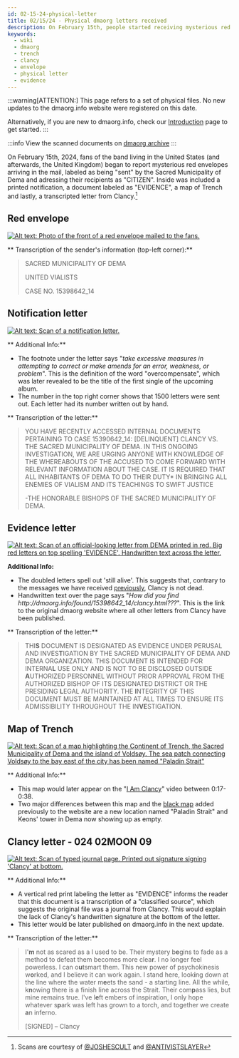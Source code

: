 ```yaml
---
id: 02-15-24-physical-letter
title: 02/15/24 - Physical dmaorg letters received
description: On February 15th, people started receiving mysterious red envelopes with a printed out Clancy letter.
keywords:
  - wiki
  - dmaorg
  - trench
  - clancy
  - envelope
  - physical letter
  - evidence
---
```


:::warning[ATTENTION:]
This page refers to a set of physical files. No new updates to the dmaorg.info website were registered on this date.

Alternatively, if you are new to dmaorg.info, check our [Introduction](https://www.twentyonepilots.wiki/docs/trench) page to get started.
:::

:::info
View the scanned documents on [dmaorg archive](https://www.dmaorg.site/physical_letter/index.html)
:::

On February 15th, 2024, fans of the band living in the United States (and afterwards, the United Kingdom) began to report mysterious red envelopes arriving in the mail, labeled as being "sent" by the Sacred Municipality of Dema and adressing their recipients as "CITIZEN". Inside was included a printed notification, a document labeled as "EVIDENCE", a map of Trench and lastly, a transcripted letter from Clancy.[^1]

## Red envelope

[![Alt text: Photo of the front of a red envelope mailed to the fans.](./assets/envelope.png)](./assets/envelope.png)

** Transcription of the sender's information (top-left corner):**
> SACRED MUNICIPALITY OF DEMA
>
> UNITED VIALISTS
>
> CASE NO. 15398642_14

## Notification letter

[![Alt text: Scan of a notification letter.](./assets/physical1.jpeg)](./assets/physical1.jpeg)

** Additional Info:**
- The footnote under the letter says "*take excessive measures in attempting to correct or make amends for an error, weakness, or problem*". This is the definition of the word "overcompensate", which was later revealed to be the title of the first single of the upcoming album.
- The number in the top right corner shows that 1500 letters were sent out. Each letter had its number written out by hand.

** Transcription of the letter:**

> YOU HAVE RECENTLY ACCESSED INTERNAL DOCUMENTS PERTAINING TO CASE 15390642_14: [DELINQUENT] CLANCY VS. THE SACRED MUNICIPALITY OF DEMA.
 IN THIS ONGOING INVESTIGATION, WE ARE URGING ANYONE WITH KNOWLEDGE OF THE WHEREABOUTS OF THE ACCUSED TO COME FORWARD WITH RELEVANT INFORMATION ABOUT THE CASE. IT IS REQUIRED THAT ALL INHABITANTS OF DEMA TO DO THEIR DUTY* IN BRINGING ALL ENEMIES OF VIALISM AND ITS TEACHINGS TO SWIFT JUSTICE
>
> -THE HONORABLE BISHOPS OF THE SACRED MUNICIPALITY OF DEMA.

## Evidence letter

[![Alt text: Scan of an official-looking letter from DEMA printed in red. Big red letters on top spelling 'EVIDENCE'. Handwritten text across the letter. ](./assets/physical2.jpeg)](./assets/physical2.jpeg)

**Additional Info:**
- The doubled letters spell out 'still alive'. This suggests that, contrary to the messages we have received [previously](./scaledandicy/clancy-is-dead.mdx), Clancy is not dead.
- Handwritten text over the page says "*How did you find http://dmaorg<span>.</span>info/found/15398642_14/clancy.html???*". This is the link to the original dmaorg website where all other letters from Clancy have been published.

** Transcription of the letter:**

> THI<b>S</b> DOCUMENT IS DESIGNATED AS EVIDENCE UNDER PERUSAL AND INVES<b>T</b>IGATION BY THE SACRED MUNICIPAL<b>I</b>TY OF DEMA AND DEMA ORGANIZATION. THIS DOCUMENT IS INTENDED FOR INTERNA<b>L</b> USE ONLY AND IS NOT TO BE DISC<b>L</b>OSED OUTSIDE <b>A</b>UTHORIZED PERSONNEL WITHOUT PRIOR APPROVAL FROM THE AUTHORIZED BISHOP OF ITS DESIGNATED DISTRICT OR THE PRESIDING <b>L</b>EGAL AUTHORITY. THE <b>I</b>NTEGRITY OF THIS DOCUMENT MUST BE MAINTAINED AT ALL TIMES TO ENSURE ITS ADMISSIBILITY THROUGHOUT THE IN<b>VE</b>STIGATION.

## Map of Trench

[![Alt text: Scan of a map highlighting the Continent of Trench, the Sacred Municipality of Dema and the island of Voldsøy. The sea patch connecting Voldsøy to the bay east of the city has been named "Paladin Strait"](./assets/physical3.jpeg)](./assets/physical3.jpeg)

** Additional Info:**
- This map would later appear on the "[I Am Clancy](https://www.youtube.com/watch?v=ozlHHR_eSxc)" video between 0:17-0:38.
- Two major differences between this map and the [black map](https://www.twentyonepilots.wiki/docs/scaledandicy/03-16-22-dmaorg-unterminated-trench-map-added#022-03moon-16) added previously to the website are a new location named "Paladin Strait" and Keons' tower in Dema now showing up as empty.

## Clancy letter - 024 02MOON 09

[![Alt text: Scan of typed journal page. Printed out signature signing 'Clancy' at bottom.](./assets/physical4.jpeg)](./assets/physical4.jpeg)

** Additional Info:**
- A vertical red print labeling the letter as "EVIDENCE" informs the reader that this document is a transcription of a "classified source", which suggests the original file was a journal from Clancy. This would explain the lack of Clancy's handwritten signature at the bottom of the letter.
- This letter would be later published on dmaorg.info in the next update.

** Transcription of the letter:**

> I'<b>m</b> not as scared as a I used to be. Their mystery b<b>e</b>gins to fade as a method to defeat them becomes more clea<b>r</b>. I no longer feel powerless. I can o<b>u</b>tsmart them. This new power of psychokinesis w<b>o</b>rked, and I believe it can work again. I stand here, look<b>i</b>ng down at the line where the water m<b>e</b>ets the sand - a starting line. All the while, k<b>n</b>owing there is a finish Iine across the Strait. Their com<b>p</b>ass lies, but mine remains true. I've l<b>e</b>ft embers of inspiration, I only hope whatever s<b>p</b>ark was left has grown to a torch, and together we create <b>a</b>n inferno. 
>
> [SIGNED] – Clancy




[^1]:Scans are courtesy of [@JOSHESCULT](https://twitter.com/joshescult/status/1758225848266641704) and [@ANTIVISTSLAYER](https://twitter.com/ANTIVISTSLAYER/status/1758322097980350868)
